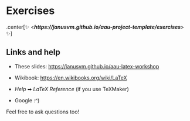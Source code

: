 # Exercises

.center[✨ <**_https://janusvm.github.io/aau-project-template/exercises_**> ✨]

## Links and help

- These slides: <https://janusvm.github.io/aau-latex-workshop>

- Wikibook: <https://en.wikibooks.org/wiki/LaTeX>

- *Help* ➡ *LaTeX Reference* (if you use TeXMaker)

- Google :^)

Feel free to ask questions too!
